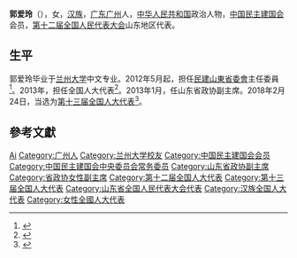 '''郭爱玲'''（{{bd|1954年|6月||catIdx=Guo郭}}），女，[[汉族|汉族]]，[[广东|广东]][[广州|广州]]人，[[中华人民共和国|中华人民共和国]]政治人物，[[中国民主建国会|中国民主建国会]]会员，[[第十二届全国人民代表大会|第十二届全国人民代表大会]]山东地区代表。

== 生平 ==
郭爱玲毕业于[[兰州大学|兰州大学]]中文专业。2012年5月起，担任[[民建山東省委會|民建山東省委會]]主任委員<ref>{{Cite web|title=中国民主建国会山东省第八次代表大会|url=http://www.mjsd.org/index.php?m=content&c=index&a=lists&catid=42|accessdate=2020-01-24|work=民建山东|archive-url=https://web.archive.org/web/20170426091044/http://www.mjsd.org//index.php?m=content&c=index&a=lists&catid=42|archive-date=2017-04-26|dead-url=yes}}</ref>。2013年，担任全国人大代表<ref>{{cite news|title=全国人大代表信息-郭爱玲|url= http://210.82.31.1:8084/delegate/viewDelegate.action?dbid=121340|accessdate=2013-04-05|newspaper=全国人大网}}{{Dead link|date=2020年1月 |bot=InternetArchiveBot |fix-attempted=yes }}</ref>。2013年1月，任山东省政协副主席。2018年2月24日，当选为[[第十三届全国人大代表|第十三届全国人大代表]]<ref>{{Cite web|title=（受权发布）中华人民共和国第十三届全国人民代表大会代表名单-中新网|url=http://www.chinanews.com/gn/2018/02-25/8453959.shtml|accessdate=2021-02-13|work=中新网}}</ref>。

== 參考文獻 ==
{{reflist}}

{{Navboxes
| title  = 郭爱玲在[[中华职业教育社|中华职业教育社]]的职务
| list1  =
{{中华职业教育社第十一届理事会}}
{{中华职业教育社第十二届理事会}}
}}
{{Navboxes
| title  = 郭爱玲在[[中国民主建国会|中国民主建国会]]的职务
| list1  =
{{中国民主建国会第十届中央委员会}}
{{中国民主建国会第十一届中央委员会}}
}}

{{Authority control}}

{{DEFAULTSORT:Guo郭}}
[[Category:郭姓|Ai]]
[[Category:广州人|Category:广州人]]
[[Category:兰州大学校友|Category:兰州大学校友]]
[[Category:中国民主建国会会员|Category:中国民主建国会会员]]
[[Category:中国民主建国会中央委员会常务委员|Category:中国民主建国会中央委员会常务委员]]
[[Category:山东省政协副主席|Category:山东省政协副主席]]
[[Category:省政协女性副主席|Category:省政协女性副主席]]
[[Category:第十二届全国人大代表|Category:第十二届全国人大代表]]
[[Category:第十三届全国人大代表|Category:第十三届全国人大代表]]
[[Category:山东省全国人民代表大会代表|Category:山东省全国人民代表大会代表]]
[[Category:汉族全国人大代表|Category:汉族全国人大代表]]
[[Category:女性全國人大代表|Category:女性全國人大代表]]


{{中国政治人物小作品}}